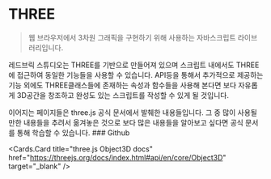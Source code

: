 
# THREE

> 웹 브라우저에서 3차원 그래픽을 구현하기 위해 사용하는 자바스크립트 라이브러리입니다.

레드브릭 스튜디오는 THREE를 기반으로 만들어져 있으며 스크립트 내에서도 THREE에 접근하여 동일한 기능들을 사용할 수 있습니다. API등을 통해서 추가적으로 제공하는 기능 외에도 THREE클래스들에 존재하는 속성과 함수들을 사용해 본다면 보다 자유롭게 3D공간을 창조하고 완성도 있는 스크립트를 작성할 수 있게 될 것입니다.

<Callout type="info">
이어지는 페이지들은 three.js 공식 문서에서 발췌한 내용들입니다. 그 중 많이 사용될만한 내용들을 추려서 옮겨놓은 것으로 보다 많은 내용들을 알아보고 싶다면 공식 문서를 통해 학습할 수 있습니다.
<Callout>
### Github

<br />

<Cards.Card
  title="three.js Object3D docs"
  href="https://threejs.org/docs/index.html#api/en/core/Object3D"
  target="_blank"
/>
